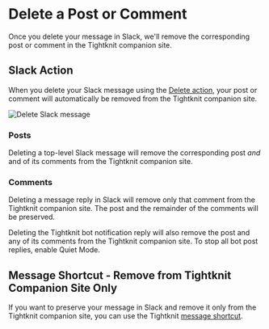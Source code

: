 # Delete a Post or Comment

Once you delete your message in Slack, we'll remove the corresponding post or comment in the Tightknit companion site.

## Slack Action

When you delete your Slack message using the [Delete action](https://slack.com/help/articles/202395258-Edit-or-delete-messages#delete-a-message), your post or comment will
automatically be removed from the Tightknit companion site.

![Delete Slack message](/delete-message.png)

### Posts

Deleting a top-level Slack message will remove the corresponding post _and_ and of its comments from the Tightknit companion site.

### Comments

Deleting a message reply in Slack will remove only that comment from the Tightknit companion site. The post and the remainder of the comments will be preserved.


<Callout type="info">
  Deleting the Tightknit bot notification reply will also remove the post and
  any of its comments from the Tightknit companion site. To stop all bot post
  replies, enable Quiet Mode.
</Callout>

## Message Shortcut - Remove from Tightknit Companion Site Only

If you want to preserve your message in Slack and remove it only from the Tightknit companion site, you can use the Tightknit [message shortcut](../message-shortcuts).
